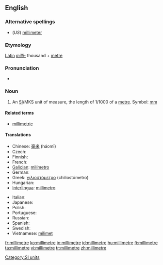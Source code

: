 ==English==

===Alternative spellings===
* (''US'') [[millimeter]]

===Etymology===
[[Latin]] ''[[milli-]]'' thousand + [[metre]]

===Pronunciation===
* {{audio|en-us-millimetre.ogg|Audio (US)}}

===Noun===
{{en-noun}}

# {{UK}} An [[SI#Abbreviation|SI]]/MKS unit of measure, the length of 1/1000 of a [[metre]]. Symbol: [[mm]]

====Related terms====
* [[millimetric]]

====Translations====
{{trans-top|unit of measure}}
* Chinese: [[毫米]] (háomǐ)
* Czech: {{t-|cs|milimetr|m}}
* Finnish: {{t+|fi|millimetri}}
* French: {{t+|fr|millimètre|m}}
* [[Galician]]: [[milímetro]] {{m}}
* German: {{t+|de|Millimeter|m}}
* Greek: [[χιλιοστόμετρο]] (chiliostómetro)
* Hungarian: {{t+|hu|milliméter}}
* [[Interlingua]]: [[millimetro]]
{{trans-mid}}
* Italian: {{t+|it|millimetro|m}}
* Japanese: {{t+|ja|ミリメートル|tr=mirimētoru|sc=Jpan}}
* Polish: {{t-|pl|milimetr|m}}
* Portuguese: {{t+|pt|milímetro|m}}
* Russian: {{t+|ru|миллиметр|m|tr=millimétr|sc=Cyrl}}
* Spanish: {{t+|es|milímetro|m}}
* Swedish: {{t+|sv|millimeter|c}}
* Vietnamese: [[milimet]]
{{trans-bottom}}

[[Category:SI units]]

[[fr:millimetre]]
[[ko:millimetre]]
[[io:millimetre]]
[[id:millimetre]]
[[hu:millimetre]]
[[fi:millimetre]]
[[ta:millimetre]]
[[vi:millimetre]]
[[tr:millimetre]]
[[zh:millimetre]]